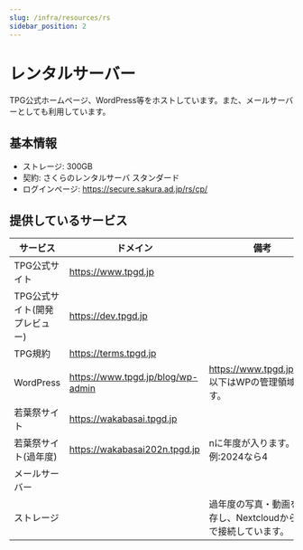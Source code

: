 ```yaml
---
slug: /infra/resources/rs
sidebar_position: 2
---
```


# レンタルサーバー

TPG公式ホームページ、WordPress等をホストしています。また、メールサーバーとしても利用しています。

## 基本情報

- ストレージ: 300GB
- 契約: さくらのレンタルサーバ スタンダード
- ログインページ: https://secure.sakura.ad.jp/rs/cp/

## 提供しているサービス

| サービス     | ドメイン               | 備考                       |
|------------------|-----------------------|----------------------------|
| TPG公式サイト | https://www.tpgd.jp  |                            |
| TPG公式サイト(開発プレビュー) | https://dev.tpgd.jp  |                            |
| TPG規約 | https://terms.tpgd.jp |                            |
| WordPress     | https://www.tpgd.jp/blog/wp-admin | https://www.tpgd.jp/blog 以下はWPの管理領域です。     |
| 若葉祭サイト | https://wakabasai.tpgd.jp |                            |
| 若葉祭サイト(過年度) | https://wakabasai202n.tpgd.jp | nに年度が入ります。例:2024なら4                           |
| メールサーバー |         |                            |
| ストレージ |        | 過年度の写真・動画を保存し、NextcloudからFTPで接続しています。 |